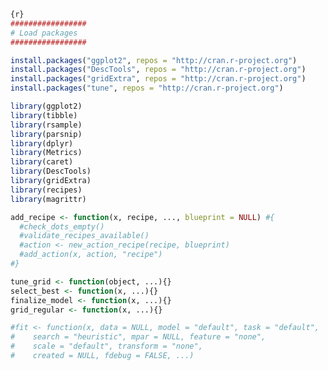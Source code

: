 ```r

{r}
#################
# Load packages
#################

install.packages("ggplot2", repos = "http://cran.r-project.org")
install.packages("DescTools", repos = "http://cran.r-project.org")
install.packages("gridExtra", repos = "http://cran.r-project.org")
install.packages("tune", repos = "http://cran.r-project.org")

library(ggplot2)
library(tibble)
library(rsample)
library(parsnip)
library(dplyr)
library(Metrics)
library(caret)
library(DescTools)
library(gridExtra)
library(recipes)
library(magrittr)

add_recipe <- function(x, recipe, ..., blueprint = NULL) #{
  #check_dots_empty()
  #validate_recipes_available()
  #action <- new_action_recipe(recipe, blueprint)
  #add_action(x, action, "recipe")
#}

tune_grid <- function(object, ...){}
select_best <- function(x, ...){}
finalize_model <- function(x, ...){}
grid_regular <- function(x, ...){}

#fit <- function(x, data = NULL, model = "default", task = "default", 
#    search = "heuristic", mpar = NULL, feature = "none", 
#    scale = "default", transform = "none", 
#    created = NULL, fdebug = FALSE, ...)
```
